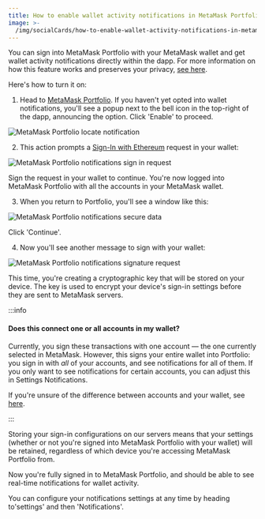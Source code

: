 ```yaml
---
title: How to enable wallet activity notifications in MetaMask Portfolio
image: >-
  /img/socialCards/how-to-enable-wallet-activity-notifications-in-metamask-portfolio.jpg
---
```



<CustomLayout />

You can sign into MetaMask Portfolio with your MetaMask wallet and get wallet activity notifications directly within the dapp. For more information on how this feature works and preserves your privacy, [see here](https://metamask.io/your-metamask-account/).

Here's how to turn it on:

1. Head to [MetaMask Portfolio](https://portfolio.metamask.io/). If you haven't yet opted into wallet notifications, you'll see a popup next to the bell icon in the top-right of the dapp, announcing the option. Click 'Enable' to proceed.

<div class="center-container">
  <div class="img-medium">
    <img
      src={
        require("../../../img/metamask-portfolio/dashboard/how-to-enable-wallet-activity-notifications-in-metamask-portfolio/MetaMask_Portfolio_locate_notification.png")
          .default
      }
      alt="MetaMask Portfolio locate notification"
    />
  </div>
</div>

2. This action prompts a [Sign-In with Ethereum](/privacy-and-security/why-am-i-being-asked-to-sign-in-sign-in-with-ethereum) request in your wallet:

<div class="center-container">
  <div class="img-small">
    <img
      src={
        require("../../../img/metamask-portfolio/dashboard/how-to-enable-wallet-activity-notifications-in-metamask-portfolio/MetaMask_Portfolio_notifications_sign_in_request.png")
          .default
      }
      alt="MetaMask Portfolio notifications sign in request"
    />
  </div>
</div>

Sign the request in your wallet to continue. You're now logged into MetaMask Portfolio with all the accounts in your MetaMask wallet.

3. When you return to Portfolio, you'll see a window like this:

<div class="center-container">
  <div class="img-medium">
    <img
      src={
        require("../../../img/metamask-portfolio/dashboard/how-to-enable-wallet-activity-notifications-in-metamask-portfolio/MetaMask_Portfolio_notifications_secure_data.png")
          .default
      }
      alt="MetaMask Portfolio notifications secure data"
    />
  </div>
</div>

Click 'Continue'.

4. Now you'll see another message to sign with your wallet:

<div class="center-container">
  <div class="img-small">
    <img
      src={
        require("../../../img/metamask-portfolio/dashboard/how-to-enable-wallet-activity-notifications-in-metamask-portfolio/MetaMask_Portfolio_notifications_signature_request.png")
          .default
      }
      alt="MetaMask Portfolio notifications signature request"
    />
  </div>
</div>

This time, you're creating a cryptographic key that will be stored on your device. The key is used to encrypt your device's sign-in settings before they are sent to MetaMask servers.

:::info

#### Does this connect one or all accounts in my wallet?

Currently, you sign these transactions with one account — the one currently selected in MetaMask. However, this signs your entire wallet into Portfolio: you sign in with _all_ of your accounts, and see notifications for all of them. If you only want to see notifications for certain accounts, you can adjust this in Settings Notifications.

If you're unsure of the difference between accounts and your wallet, see [here](/managing-my-wallet/using-metamask/whats-the-difference-between-a-wallet-and-an-account-).

:::

Storing your sign-in configurations on our servers means that your settings (whether or not you're signed into MetaMask Portfolio with your wallet) will be retained, regardless of which device you're accessing MetaMask Portfolio from.

Now you're fully signed in to MetaMask Portfolio, and should be able to see real-time notifications for wallet activity.

You can configure your notifications settings at any time by heading to'settings' and then 'Notifications'.
